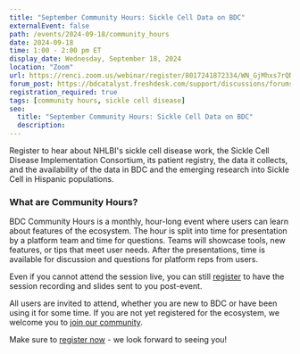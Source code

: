 ```yaml
---
title: "September Community Hours: Sickle Cell Data on BDC"
externalEvent: false
path: /events/2024-09-18/community_hours
date: 2024-09-18
time: 1:00 - 2:00 pm ET
display_date: Wednesday, September 18, 2024
location: "Zoom"
url: https://renci.zoom.us/webinar/register/8017241872334/WN_GjMhxs7rQNOyQWZgiygS8w
forum_post: https://bdcatalyst.freshdesk.com/support/discussions/forums/60000252439
registration_required: true
tags: [community hours, sickle cell disease]
seo:
  title: "September Community Hours: Sickle Cell Data on BDC"
  description:
---
```

Register to hear about NHLBI's sickle cell disease work, the Sickle Cell Disease Implementation Consortium, its patient registry, the data it collects, and the availability of the data in BDC and the emerging research into Sickle Cell in Hispanic populations.

### What are Community Hours?

BDC Community Hours is a monthly, hour-long event where users can learn about features of the ecosystem. The hour is split into time for presentation by a platform team and time for questions. Teams will showcase tools, new features, or tips that meet user needs. After the presentations, time is available for discussion and questions for platform reps from users.

Even if you cannot attend the session live, you can still [register](https://renci.zoom.us/webinar/register/8017241872334/WN_GjMhxs7rQNOyQWZgiygS8w) to have the session recording and slides sent to you post-event.

All users are invited to attend, whether you are new to BDC or have been using it for some time. If you are not yet registered for the ecosystem, we welcome you to [join our community](/join-bdc/).

Make sure to [register now](https://renci.zoom.us/webinar/register/8017241872334/WN_GjMhxs7rQNOyQWZgiygS8w) - we look forward to seeing you!
